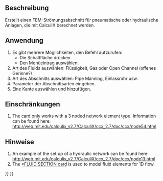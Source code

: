 <languages/>

{{Docnav/de
|[[FEM_ElementGeometry2D/de|Elementgeometrie2D]]
|[[FEM_ConstraintElectrostaticPotential/de|RandbedingungElektrostatischesPotential]]
|[[FEM_Workbench/de|FEM]]
|IconL=FEM_ElementGeometry2D.svg
|IconR=FEM_ConstraintElectrostaticPotential.svg
|IconC=Workbench_FEM.svg
}}

{{GuiCommandContainer|
{{GuiCommand/de
|Name=FEM ElementFluid1D
|Name/de=FEM ElementFluid1D
|MenuLocation=Model → Element Geometry → Fluid section for 1D flow
|Workbenches=[[FEM_Workbench/de|FEM]]
|SeeAlso=[[FEM_tutorial/de|FEM Anleitung]]
}}
{{GuiCommandFemInfo/de
|Solvers=CalculiX
}}
}}

<span id="Description"></span>
==Beschreibung==

Erstellt einen FEM-Strömungsabschnitt für pneumatische oder hydraulische Anlagen, die mit CalculiX berechnet werden.

<span id="Usage"></span>
==Anwendung==

<div class="mw-translate-fuzzy">
# Es gibt mehrere Möglichkeiten, den Befehl aufzurufen:
#* Die Schaltfläche {{Button|[[Image:FEM_ElementFluid1D.svg|16px]] [[FEM_ElementFluid1D/de|Fluid-Abschnitt für 1D-Strömung]]}} drücken.
#* Den Menüeintrag {{MenuCommand|Model → Element-Geometrie → [[Image:FEM_ElementFluid1D.svg|16px]] Fluid-Abschnitt für 1D-Strömung}} auswählen.
# Art des Fluids auswählen: Flüssigkeit, Gas oder Open Channel (offenes  Gerinne?)
# Art des Abschnitts auswählen: Pipe Manning, Einlassrohr usw.
# Parameter der Abschnittsarten eingeben.
# Eine Kante auswählen und hinzufügen.
</div>

<span id="Limitations"></span>
==Einschränkungen==

#The card only works with a 3 noded network element type. Information can be found here: http://web.mit.edu/calculix_v2.7/CalculiX/ccx_2.7/doc/ccx/node54.html

<span id="Notes"></span>
==Hinweise==

# An example of the set up of a hydraulic network can be found here: http://web.mit.edu/calculix_v2.7/CalculiX/ccx_2.7/doc/ccx/node13.html 
# The [http://web.mit.edu/calculix_v2.7/CalculiX/ccx_2.7/doc/ccx/node205.html *FLUID SECTION card] is used to model fluid elements for 1D flow.


{{Docnav/de
|[[FEM_ElementGeometry2D/de|Elementgeometrie2D]]
|[[FEM_ConstraintElectrostaticPotential/de|RandbedingungElektrostatischesPotential]]
|[[FEM_Workbench/de|FEM]]
|IconL=FEM_ElementGeometry2D.svg
|IconR=FEM_ConstraintElectrostaticPotential.svg
|IconC=Workbench_FEM.svg
}}

{{FEM Tools navi{{#translation:}}}}
{{Userdocnavi{{#translation:}}}}
{{clear}}